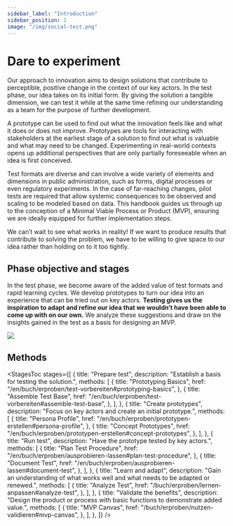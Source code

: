 ```yaml
---
sidebar_label: "Introduction"
sidebar_position: 1
image: "/img/social-test.png"
---
```



# Dare to experiment

Our approach to innovation aims to design solutions that contribute to perceptible, positive change in the context of our key actors. In the test phase, our idea takes on its initial form. By giving the solution a tangible dimension, we can test it while at the same time refining our understanding as a team for the purpose of further development.

A prototype can be used to find out what the innovation feels like and what it does or does not improve. Prototypes are tools for interacting with stakeholders at the earliest stage of a solution to find out what is valuable and what may need to be changed. Experimenting in real-world contexts opens up additional perspectives that are only partially foreseeable when an idea is first conceived.

Test formats are diverse and can involve a wide variety of elements and dimensions in public administration, such as forms, digital processes or even regulatory experiments. In the case of far-reaching changes, pilot tests are required that allow systemic consequences to be observed and scaling to be modeled based on data. This handbook guides us through up to the conception of a Minimal Viable Process or Product (MVP), ensuring we are ideally equipped for further implementation steps.

We can’t wait to see what works in reality! If we want to produce results that contribute to solving the problem, we have to be willing to give space to our idea rather than holding on to it too tightly.

## Phase objective and stages

In the test phase, we become aware of the added value of test formats and rapid learning cycles. We develop prototypes to turn our idea into an experience that can be tried out on key actors. **Testing gives us the inspiration to adapt and refine our idea that we wouldn’t have been able to come up with on our own.** We analyze these suggestions and draw on the insights gained in the test as a basis for designing an MVP.

<img
  src="/img/05_illustration-en.svg"
  className="w-full mx-auto aspect-square"
  aria-hidden
/>

## Methods

<StagesToc
  stages={[
    {
      title: "Prepare test",
      description: "Establish a basis for testing the solution.",
      methods: [
        {
          title: "Prototyping Basics",
          href: "/en/buch/erproben/test-vorbereiten#prototyping-basics",
        },
        {
          title: "Assemble Test Base",
          href: "/en/buch/erproben/test-vorbereiten#assemble-test-base",
        },
      ],
    },
    {
      title: "Create prototypes",
      description:
        "Focus on key actors and create an initial prototype.",
      methods: [
        {
          title: "Persona Profile",
          href: "/en/buch/erproben/prototypen-erstellen#persona-profile",
        },
        {
          title: "Concept Prototypes",
          href: "/en/buch/erproben/prototypen-erstellen#concept-prototypes",
        },
      ],
    },
    {
      title: "Run test",
      description: "Have the prototype tested by key actors.",
      methods: [
        {
          title: "Plan Test Procedure",
          href: "/en/buch/erproben/ausprobieren-lassen#plan-test-procedure",
        },
        {
          title: "Document Test",
          href: "/en/buch/erproben/ausprobieren-lassen#document-test",
        },
      ],
    },
    {
      title: "Learn and adapt",
      description:
        "Gain an understanding of what works well and what needs to be adapted or renewed.",
      methods: [
        {
          title: "Analyze Test",
          href: "/buch/erproben/lernen-anpassen#analyze-test",
        },
      ],
    },
    {
      title: "Validate the benefits",
      description:
        "Design the product or process with basic functions to demonstrate added value.",
      methods: [
        {
          title: "MVP Canvas",
          href: "/buch/erproben/nutzen-validieren#mvp-canvas",
        },
      ],
    },
  ]}
/>
